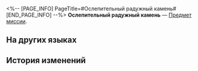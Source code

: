 <%-- [PAGE_INFO]
PageTitle=#Ослепительный радужный камень#
[END_PAGE_INFO] --%>
{{Предмет Инфобокс
|id          = 140181
|Изображение = Предмет Ослепительный радужный камень.png
|Тип         = Предмет миссии
|Инвентарь   = Миссии
|Редкость    = 3
|Эффект      = 
|Описание    = Только исключительным везунчикам удаётся заполучить этот кристалл.<br />Практической ценности не представляет, зато за него можно выручить приличную сумму.
}}
'''Ослепительный радужный камень''' — [[Предмет миссии]].

==На других языках==
{{На других языках
|en   = Dazzling Rainbowite
|zhs  = 美丽的五彩晶石
|zht  = 美麗的五彩晶石
|ja   = 美しいカラフルな結晶
|ko   = 아름다운 오색 결정석
|es   = Arcoirita resplandeciente
|fr   = Arc-en-cielite éblouissant
|ru   = Ослепительный радужный камень
|th   = คริสตัลหลากสีแสนสวย
|vi   = Đá Kết Tinh Ngũ Sắc Tuyệt Đẹp
|de   = Schillernder Regenbogenkristall
|id   = Kristal Lima Warna
|pt   = Arcoirita Ofuscante
}}

==История изменений==
{{История изменений|3.5}}